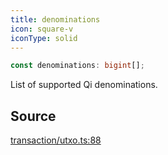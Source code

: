 ```yaml
---
title: denominations
icon: square-v
iconType: solid
---
```


```ts
const denominations: bigint[];
```

List of supported Qi denominations.

## Source

[transaction/utxo.ts:88](https://github.com/dominant-strategies/quais.js/blob/c917e0989e665998ec2ac2eca2d080b032686e60/src/transaction/utxo.ts#L88)

